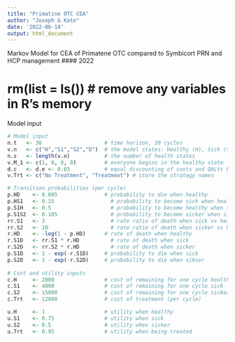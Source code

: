 ```yaml
---
title: "Primatine OTC CEA"
author: "Joseph & Kate"
date: '2022-06-14'
output: html_document
---
```

######################################################################################################
####### Markov Model for CEA of Primatene OTC compared to Symbicort PRN and HCP management #### 2022 #
######################################################################################################

# rm(list = ls())  # remove any variables in R's memory

##################################### Model input #########################################
```r
# Model input
n.t   <- 30                    # time horizon, 30 cycles
v.n   <- c("H","S1","S2","D")  # the model states: Healthy (H), Sick (S1), Sicker (S2), Dead (D)
n.s   <- length(v.n)           # the number of health states
v.M_1 <- c(1, 0, 0, 0)         # everyone begins in the healthy state 
d.c   <- d.e <- 0.03           # equal discounting of costs and QALYs by 3%
v.Trt <- c("No Treatment", "Treatment") # store the strategy names

# Transition probabilities (per cycle)
p.HD    <- 0.005               # probability to die when healthy
p.HS1   <- 0.15          	     # probability to become sick when healthy
p.S1H   <- 0.5           	     # probability to become healthy when sick
p.S1S2  <- 0.105         	     # probability to become sicker when sick
rr.S1   <- 3             	     # rate ratio of death when sick vs healthy
rr.S2   <- 10            	     # rate ratio of death when sicker vs healthy 
r.HD    <- -log(1 - p.HD) 	   # rate of death when healthy
r.S1D   <- rr.S1 * r.HD  	     # rate of death when sick
r.S2D   <- rr.S2 * r.HD  	     # rate of death when sicker
p.S1D   <- 1 - exp(-r.S1D)     # probability to die when sick
p.S2D   <- 1 - exp(-r.S2D)     # probability to die when sikcer
 
# Cost and utility inputs  
c.H     <- 2000                # cost of remaining for one cycle healthy
c.S1    <- 4000                # cost of remaining for one cycle sick
c.S2    <- 15000               # cost of remaining for one cycle sicker
c.Trt   <- 12000               # cost of treatment (per cycle)

u.H     <- 1                   # utility when healthy 
u.S1    <- 0.75                # utility when sick 
u.S2    <- 0.5                 # utility when sicker 
u.Trt   <- 0.95                # utility when being treated
```
